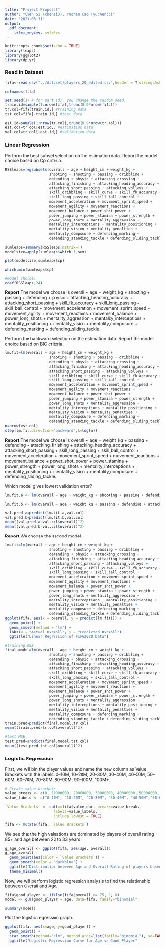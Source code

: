 ```yaml
---
title: "Project Proposal"
author: "Chen Si (chensi3), Yuchen Cao (yuchenc5)"
date: "2023-03-31"
output:
  pdf_document:
    latex_engine: xelatex
---
```


```r
knitr::opts_chunk$set(echo = TRUE)
library(leaps)
library(ggplot2)
library(dplyr)
```

### Read in Dataset
```r
fifa<-read.csv("../dataset/players_20_edited.csv",header = T,stringsAsFactors = T)

colnames(fifa)

set.seed(1) # for part (d), you change the random seed.
train.id=sample(1:nrow(fifa),trunc(0.9*nrow(fifa)))
tr.col=fifa[train.id,] #training data
tst.col=fifa[-train.id,] #test data

est.id=sample(1:nrow(tr.col),trunc(0.9*nrow(tr.col)))
est.col=tr.col[est.id,] #estimation data
val.col=tr.col[-est.id,] #validation data
```
  
### Linear Regression

Perform the best subset selection on the estimation data. Report the model choice based on Cp criteria.

```r
RSSleaps=regsubsets(overall ~ age + height_cm + weight_kg +
                    shooting + shooting + passing + dribbling +
                    defending + physic + attacking_crossing +
                    attacking_finishing + attacking_heading_accuracy +
                    attacking_short_passing + attacking_volleys +
                    skill_dribbling + skill_curve + skill_fk_accuracy +
                    skill_long_passing + skill_ball_control +
                    movement_acceleration + movement_sprint_speed +
                    movement_agility + movement_reactions +
                    movement_balance + power_shot_power +
                    power_jumping + power_stamina + power_strength +
                    power_long_shots + mentality_aggression +
                    mentality_interceptions + mentality_positioning +
                    mentality_vision + mentality_penalties +
                    mentality_composure + defending_marking +
                    defending_standing_tackle + defending_sliding_tackle,data=est.col,nvmax=37)

sumleaps=summary(RSSleaps,matrix=T)
modelsize=apply(sumleaps$which,1,sum)

plot(modelsize,sumleaps$cp)

which.min(sumleaps$cp)

#model choice:
coef(RSSleaps,24)
```

**Report**
The model we choose is overall ~ age + weight_kg + shooting + passing + defending + physic + attacking_heading_accuracy + attacking_short_passing + skill_fk_accuracy + skill_long_passing + skill_ball_control + movement_acceleration + movement_sprint_speed + movement_agility + movement_reactions + movement_balance + power_long_shots + mentality_aggression + mentality_interceptions + mentality_positioning + mentality_vision + mentality_composure + defending_marking + defending_sliding_tackle.

Perform the backward selection on the estimation data. Report the model choice based on BIC criteria. 

```r
lm.fit=lm(overall ~ age + height_cm + weight_kg + 
                    shooting + shooting + passing + dribbling + 
                    defending + physic + attacking_crossing +
                    attacking_finishing + attacking_heading_accuracy +
                    attacking_short_passing + attacking_volleys +
                    skill_dribbling + skill_curve + skill_fk_accuracy +
                    skill_long_passing + skill_ball_control +
                    movement_acceleration + movement_sprint_speed +
                    movement_agility + movement_reactions +
                    movement_balance + power_shot_power + 
                    power_jumping + power_stamina + power_strength +
                    power_long_shots + mentality_aggression +
                    mentality_interceptions + mentality_positioning +
                    mentality_vision + mentality_penalties +
                    mentality_composure + defending_marking +
                    defending_standing_tackle + defending_sliding_tackle,data=est.col)
n=nrow(est.col)
step(lm.fit,direction="backward",k=log(n))
```

**Report**
The model we choose is overall ~ age + weight_kg + passing + defending + attacking_finishing + attacking_heading_accuracy + attacking_short_passing + skill_long_passing + skill_ball_control + movement_acceleration + movement_sprint_speed + movement_reactions + movement_balance + power_shot_power + power_stamina + power_strength + power_long_shots + mentality_interceptions + mentality_positioning + mentality_vision + mentality_composure + defending_sliding_tackle.

Which model gives lowest validation error?

```r
lm.fit.a <- lm(overall ~ age + weight_kg + shooting + passing + defending + physic + attacking_heading_accuracy + attacking_short_passing + skill_fk_accuracy + skill_long_passing + skill_ball_control + movement_acceleration + movement_sprint_speed + movement_agility + movement_reactions + movement_balance + power_long_shots + mentality_aggression + mentality_interceptions + mentality_positioning + mentality_vision + mentality_composure + defending_marking + defending_sliding_tackle,data = est.col)

lm.fit.b <- lm(overall ~ age + weight_kg + passing + defending + attacking_finishing + attacking_heading_accuracy + attacking_short_passing + skill_long_passing + skill_ball_control + movement_acceleration + movement_sprint_speed + movement_reactions + movement_balance + power_shot_power + power_stamina + power_strength + power_long_shots + mentality_interceptions + mentality_positioning + mentality_vision + mentality_composure + defending_sliding_tackle,data = est.col)

val.pred.a=predict(lm.fit.a,val.col) 
val.pred.b=predict(lm.fit.b,val.col)
mean((val.pred.a-val.col$overall)^2)
mean((val.pred.b-val.col$overall)^2)
```

**Report**
We choose the second model.

```r
lm.fit=lm(overall ~ age + height_cm + weight_kg + 
                    shooting + shooting + passing + dribbling + 
                    defending + physic + attacking_crossing +
                    attacking_finishing + attacking_heading_accuracy +
                    attacking_short_passing + attacking_volleys +
                    skill_dribbling + skill_curve + skill_fk_accuracy +
                    skill_long_passing + skill_ball_control +
                    movement_acceleration + movement_sprint_speed +
                    movement_agility + movement_reactions +
                    movement_balance + power_shot_power + 
                    power_jumping + power_stamina + power_strength +
                    power_long_shots + mentality_aggression +
                    mentality_interceptions + mentality_positioning +
                    mentality_vision + mentality_penalties +
                    mentality_composure + defending_marking +
                    defending_standing_tackle + defending_sliding_tackle,data=fifa)
ggplot(fifa, aes(x = overall, y = predict(lm.fit))) +
  geom_point() +
  geom_smooth(method = "lm") +
  labs(x = "Actual Overall", y = "Predicted Overall") +
  ggtitle("Linear Regression of FIFA2020 Data")

#training MSE
final.model=lm(overall ~ age + height_cm + weight_kg + 
                    shooting + shooting + passing + dribbling + 
                    defending + physic + attacking_crossing +
                    attacking_finishing + attacking_heading_accuracy +
                    attacking_short_passing + attacking_volleys +
                    skill_dribbling + skill_curve + skill_fk_accuracy +
                    skill_long_passing + skill_ball_control +
                    movement_acceleration + movement_sprint_speed +
                    movement_agility + movement_reactions +
                    movement_balance + power_shot_power + 
                    power_jumping + power_stamina + power_strength +
                    power_long_shots + mentality_aggression +
                    mentality_interceptions + mentality_positioning +
                    mentality_vision + mentality_penalties +
                    mentality_composure + defending_marking +
                    defending_standing_tackle + defending_sliding_tackle,data=tr.col)
train.pred=predict(final.model,tr.col)
mean((train.pred-tr.col$overall)^2)

#test MSE
test.pred=predict(final.model,tst.col)
mean((test.pred-tst.col$overall)^2)
```

### Logistic Regression

First, we will bin the player values and name the new column as Value Brackets with the labels: 0–10M, 10–20M, 20–30M, 30–40M, 40–50M, 50–60M, 60–70M, 70–80M, 80–90M, 90–100M, 100M+.

```r
# Create value brackets
value_breaks <- c(0, 10000000, 20000000, 30000000, 40000000, 50000000, 60000000, 70000000, 80000000, 90000000, 100000000, Inf)
value_labels <- c("0–10M", "10–20M", "20–30M", "30–40M", "40–50M","50–60M", "60–70M", "70–80M", "80–90M","90–100M","100M+")

`Value Brackets` <- cut(x=fifa$value_eur, breaks=value_breaks, 
                      labels=value_labels, 
                      include.lowest = TRUE)

fifa <- mutate(fifa, `Value Brackets`)
```

We see that the high valuations are dominated by players of overall rating 85+ and age between 23 to 33 years.

```r
g_age_overall <- ggplot(fifa, aes(age, overall))
g_age_overall + 
  geom_point(aes(color = `Value Brackets`)) + 
  geom_smooth(color = "darkblue") + 
  ggtitle("Distribution between Age and Overall Rating of players based on Value bracket") + 
  theme_minimal()
```

Now, we will perform logistic regression analysis to find the relationship between Overall and Age.

```r
fifa$good_player <- ifelse(fifa$overall >= 75, 1, 0)
model <- glm(good_player ~ age, data=fifa, family="binomial")

summary(model)
```

Plot the logistic regression graph.

```r
ggplot(fifa, aes(x=age, y=good_player)) +
  geom_point() +
  stat_smooth(method="glm", method.args=list(family="binomial"), se=FALSE, color="red") +
  ggtitle("Logistic Regression Curve for Age vs Good Player")
```